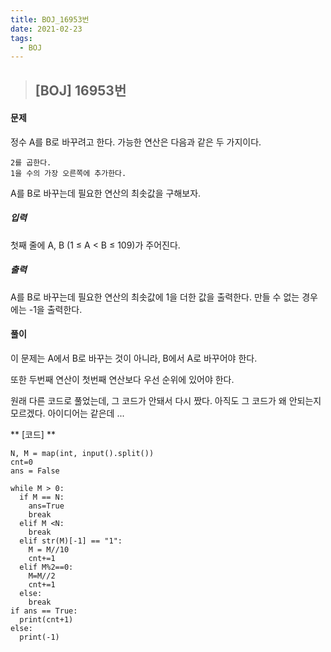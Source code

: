 ```yaml
---
title: BOJ_16953번
date: 2021-02-23
tags:
  - BOJ
---
```


> ## [BOJ] 16953번 

#### 문제
정수 A를 B로 바꾸려고 한다. 가능한 연산은 다음과 같은 두 가지이다.

    2를 곱한다.
    1을 수의 가장 오른쪽에 추가한다. 
A를 B로 바꾸는데 필요한 연산의 최솟값을 구해보자.


##### 입력
첫째 줄에 A, B (1 ≤ A < B ≤ 109)가 주어진다.
##### 출력
A를 B로 바꾸는데 필요한 연산의 최솟값에 1을 더한 값을 출력한다. 만들 수 없는 경우에는 -1을 출력한다.
#### **풀이**

이 문제는 A에서 B로 바꾸는 것이 아니라, B에서 A로 바꾸어야 한다.

또한 두번째 연산이 첫번째 연산보다 우선 순위에 있어야 한다. 

원래 다른 코드로 풀었는데, 그 코드가 안돼서 다시 짰다.
아직도 그 코드가 왜 안되는지 모르겠다.
아이디어는 같은데 ...

** [코드] **

    N, M = map(int, input().split())
    cnt=0
    ans = False

    while M > 0:
      if M == N:
        ans=True
        break
      elif M <N:
        break
      elif str(M)[-1] == "1":
        M = M//10
        cnt+=1
      elif M%2==0:
        M=M//2
        cnt+=1
      else:
        break
    if ans == True:
      print(cnt+1)
    else:
      print(-1)